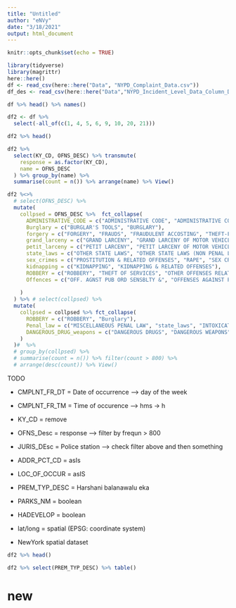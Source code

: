 ```yaml
---
title: "Untitled"
author: "eNVy"
date: "3/18/2021"
output: html_document
---
```


```r
knitr::opts_chunk$set(echo = TRUE)
```

```r
library(tidyverse)
library(magrittr)
here::here()
df <- read_csv(here::here("Data", "NYPD_Complaint_Data.csv"))
df_des <- read_csv(here::here("Data","NYPD_Incident_Level_Data_Column_Descriptions.csv"))

df %>% head() %>% names()

```

```r
df2 <- df %>% 
  select(-all_of(c(1, 4, 5, 6, 9, 10, 20, 21)))
```

```r
df2 %>% head()
```

```r
df2 %>% 
  select(KY_CD, OFNS_DESC) %>% transmute(
    response = as.factor(KY_CD), 
    name = OFNS_DESC
  ) %>% group_by(name) %>% 
  summarise(count = n()) %>% arrange(name) %>% View()
```



```r
df2 %<>% 
  # select(OFNS_DESC) %>% 
  mutate(
    collpsed = OFNS_DESC %>%  fct_collapse(
      ADMINISTRATIVE_CODE = c("ADMINISTRATIVE CODE", "ADMINISTRATIVE CODES"),
      Burglary = c("BURGLAR'S TOOLS", "BURGLARY"), 
      forgery = c("FORGERY", "FRAUDS", "FRAUDULENT ACCOSTING", "THEFT-FRAUD", "OFFENSES INVOLVING FRAUD"),
      grand_larceny = c("GRAND LARCENY", "GRAND LARCENY OF MOTOR VEHICLE"),
      petit_larceny = c("PETIT LARCENY", "PETIT LARCENY OF MOTOR VEHICLE"),
      state_laws = c("OTHER STATE LAWS", "OTHER STATE LAWS (NON PENAL LA", "OTHER STATE LAWS (NON PENAL LAW)", "VEHICLE AND TRAFFIC LAWS", "AGRICULTURE & MRKTS LAW-UNCLASSIFIED", "ALCOHOLIC BEVERAGE CONTROL LAW", "NYS LAWS-UNCLASSIFIED FELONY", "NYS LAWS-UNCLASSIFIED VIOLATION"),
      sex_crimes = c("PROSTITUTION & RELATED OFFENSES", "RAPE", "SEX CRIMES"), 
      kidnapping = c("KIDNAPPING", "KIDNAPPING & RELATED OFFENSES"), 
      ROBBERY = c("ROBBERY", "THEFT OF SERVICES", "OTHER OFFENSES RELATED TO THEF", "POSSESSION OF STOLEN PROPERTY"),
      Offences = c("OFF. AGNST PUB ORD SENSBLTY &", "OFFENSES AGAINST PUBLIC ADMINI", "OFFENSES AGAINST THE PERSON"),
      
    )
  ) %>% # select(collpsed) %>% 
  mutate(
    collpsed = collpsed %>% fct_collapse(
      ROBBERY = c("ROBBERY", "Burglary"), 
      Penal_law = c("MISCELLANEOUS PENAL LAW", "state_laws", "INTOXICATED & IMPAIRED DRIVING", "CRIMINAL TRESPASS", "UNAUTHORIZED USE OF A VEHICLE"), 
      DANGEROUS_DRUG_weapons = c("DANGEROUS DRUGS", "DANGEROUS WEAPONS")
    )
  )#  %>% 
  # group_by(collpsed) %>% 
  # summarise(count = n()) %>% filter(count > 800) %>% 
  # arrange(desc(count)) %>% View()
```

TODO 

  + CMPLNT_FR_DT  = Date of occurrence --> day of the week 
  + CMPLNT_FR_TM  = Time of occurence --> hms -> h
  + KY_CD = remove
  + OFNS_Desc = response --> filter by frequn > 800
  + JURIS_DEsc = Police station --> check filter above and then something
  + ADDR_PCT_CD = asIs
  + LOC_OF_OCCUR = asIS
  + PREM_TYP_DESC = Harshani balanawalu eka
  + PARKS_NM = boolean
  + HADEVELOP = boolean
  + lat/long = spatial (EPSG: coordinate system)
 
  + NewYork spatial dataset

```r
df2 %>% head()
```

```r
df2 %>% select(PREM_TYP_DESC) %>% table()
```

# new 
